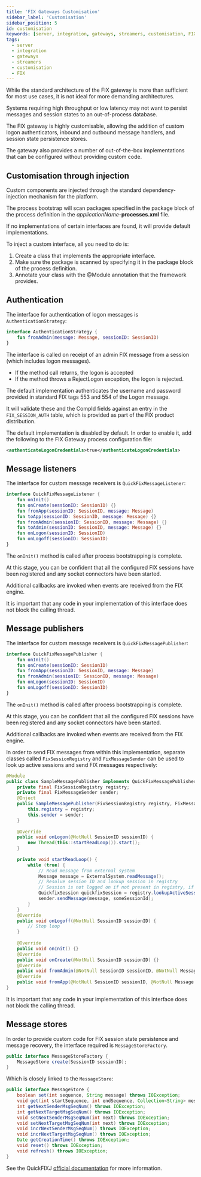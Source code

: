 ```yaml
---
title: 'FIX Gateways Customisation'
sidebar_label: 'Customisation'
sidebar_position: 5
id: customisation
keywords: [server, integration, gateways, streamers, customisation, FIX]
tags:
  - server
  - integration
  - gateways
  - streamers
  - customisation
  - FIX
---
```


While the standard architecture of the FIX gateway is more than sufficient for most use cases, it is not ideal for more demanding architectures.

Systems requiring high throughput or low latency may not want to persist messages and session states to an out-of-process database.

The FIX gateway is highly customisable,  allowing the addition of custom logon authenticators, inbound and outbound message handlers, and session state persistence stores.

The gateway also provides a number of out-of-the-box implementations that can be configured without providing custom code.

## Customisation through injection
Custom components are injected through the standard dependency-injection mechanism for the platform.

The process bootstrap will scan packages specified in the package block of the process definition in the _applicationName_-**processes.xml** file.

If no implementations of certain interfaces are found, it will provide default implementations.

To inject a custom interface, all you need to do is:

1. Create a class that implements the appropriate interface.
2. Make sure the package is scanned by specifying it in the package block of the process definition.
3. Annotate your class with the @Module annotation that the framework provides.

## Authentication
The interface for authentication of logon messages is `AuthenticationStrategy`:

```kotlin
interface AuthenticationStrategy {
    fun fromAdmin(message: Message, sessionID: SessionID)
}
```

The interface is called on receipt of an admin FIX message from a session (which includes logon messages).

- If the method call returns, the logon is accepted
- If the method throws a RejectLogon exception, the logon is rejected.

The default implementation authenticates the username and password provided in standard FIX tags 553 and 554 of the Logon message.

It will validate these and the CompId fields against an entry in the `FIX_SESSION_AUTH` table, which is provided as part of the FIX product distribution.

The default implementation is disabled by default. In order to enable it, add the following to the FIX Gateway process configuration file:

```xml
<authenticateLogonCredentials>true</authenticateLogonCredentials> 
```



## Message listeners
The interface for custom message receivers is `QuickFixMessageListener`:

```kotlin
interface QuickFixMessageListener {
    fun onInit()
    fun onCreate(sessionID: SessionID) {}
    fun fromApp(sessionID: SessionID, message: Message)
    fun toApp(sessionID: SessionID, message: Message) {}
    fun fromAdmin(sessionID: SessionID, message: Message) {}
    fun toAdmin(sessionID: SessionID, message: Message) {}
    fun onLogon(sessionID: SessionID)
    fun onLogoff(sessionID: SessionID)
}
```

The `onInit()` method is called after process bootstrapping is complete.

At this stage, you can be confident that all the configured FIX sessions have been registered and any socket connectors have been started.

Additional callbacks are invoked when events are received from the FIX engine.

It is important that any code in your implementation of this interface does not block the calling thread.

## Message publishers
The interface for custom message receivers is `QuickFixMessagePublisher`:

```kotlin
interface QuickFixMessagePublisher {
    fun onInit()
    fun onCreate(sessionID: SessionID)
    fun fromApp(sessionID: SessionID, message: Message)
    fun fromAdmin(sessionID: SessionID, message: Message)
    fun onLogon(sessionID: SessionID)
    fun onLogoff(sessionID: SessionID)
}
```

The `onInit()` method is called after process bootstrapping is complete.

At this stage, you can be confident that all the configured FIX sessions have been registered and any socket connectors have been started.

Additional callbacks are invoked when events are received from the FIX engine.

In order to send FIX messages from within this implementation, separate classes called `FixSessionRegistry` and `FixMessageSender` can be used to look up active sessions and send FIX messages respectively:

```java
@Module
public class SampleMessagePublisher implements QuickFixMessagePublisher {
    private final FixSessionRegistry registry;
    private final FixMessageSender sender;
    @Inject
    public SampleMessagePublisher(FixSessionRegistry registry, FixMessageSender sender) {
        this.registry = registry;
        this.sender = sender;
    }
	
    @Override
    public void onLogon(@NotNull SessionID sessionID) {
        new Thread(this::startReadLoop()).start();
    }
	
    private void startReadLoop() {
        while (true) {
            // Read message from external system
            Message message = ExternalSystem.readMessage();
            // Resolve session ID and lookup session in registry
            // Session is not logged on if not present in registry, if so, return message to queue
            QuickfixSession quickfixSession = registry.lookupActiveSession(someSessionId);
            sender.sendMessage(message, someSessionId);
        }
    }
    @Override
    public void onLogoff(@NotNull SessionID sessionID) {
        // Stop loop
    }
    
    @Override
    public void onInit() {}
    @Override
    public void onCreate(@NotNull SessionID sessionID) {}
    @Override
    public void fromAdmin(@NotNull SessionID sessionID, @NotNull Message message) {}
    @Override
    public void fromApp(@NotNull SessionID sessionID, @NotNull Message message) {}
}
```

It is important that any code in your implementation of this interface does not block the calling thread.

## Message stores
In order to provide custom code for FIX session state persistence and message recovery, the interface required is `MessageStoreFactory`.

```java
public interface MessageStoreFactory {
    MessageStore create(SessionID sessionID);
}
```

Which is closely linked to the `MessageStore`:
```java
public interface MessageStore {
    boolean set(int sequence, String message) throws IOException;
    void get(int startSequence, int endSequence, Collection<String> messages) throws IOException;
    int getNextSenderMsgSeqNum() throws IOException;
    int getNextTargetMsgSeqNum() throws IOException;
    void setNextSenderMsgSeqNum(int next) throws IOException;
    void setNextTargetMsgSeqNum(int next) throws IOException;
    void incrNextSenderMsgSeqNum() throws IOException;
    void incrNextTargetMsgSeqNum() throws IOException;
    Date getCreationTime() throws IOException;
    void reset() throws IOException;
    void refresh() throws IOException;
}
```

See the QuickFIXJ [official documentation](https://javadoc.io/static/org.quickfixj/quickfixj-core/2.3.0/quickfix/MessageStore.html) for more information.
